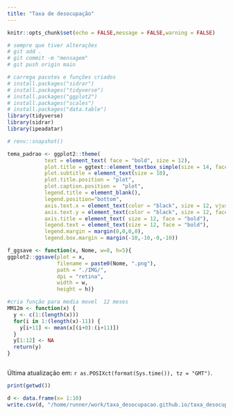 ```yaml
---
title: "Taxa de desocupação"
---
```





```r
knitr::opts_chunk$set(echo = FALSE,message = FALSE,warning = FALSE)

# sempre que tiver alterações
# git add .
# git commit -m "mensagem"
# git push origin main

# carrega pacotes e funções criados
# install.packages("sidrar")
# install.packages("tidyverse")
# install.packages("ggplot2")
# install.packages("scales")
# install.packages("data.table")
library(tidyverse)
library(sidrar)
library(ipeadatar)

# renv::snapshot()

tema_padrao <- ggplot2::theme(
            text = element_text( face = "bold", size = 12),
            plot.title = ggtext::element_textbox_simple(size = 14, face = "bold", margin = margin(0,0,10,0)),
            plot.subtitle = element_text(size = 10),
            plot.title.position = "plot",
            plot.caption.position =  "plot",
            legend.title = element_blank(),
            legend.position="bottom",
            axis.text.x = element_text(color = "black", size = 12, vjust = 0.5),
            axis.text.y = element_text(color = "black", size = 12, face="bold"),
            axis.title = element_text( size = 12, face = "bold"),
            legend.text = element_text(size = 12, face = "bold"),
            legend.margin = margin(0,0,0,0),
            legend.box.margin = margin(-10,-10,-0,-10))

f_ggsave <- function(x, Nome, w=8, h=5){
ggplot2::ggsave(plot = x,
                filename = paste0(Nome, ".png"), 
                path = "./IMG/", 
                dpi = "retina", 
                width = w, 
                height = h)}

#cria função para media movel  12 meses 
MM12m <- function(x) {
  y <- c(1:(length(x)))                         
  for(i in 1:(length(x)-11)) {          
    y[i+11] <- mean(x[(i+0):(i+11)])  
  }
  y[1:12] <- NA 
  return(y) 
}



```

Última atualização em: `r as.POSIXct(format(Sys.time()), tz = "GMT")`.


```r
print(getwd())
```


```r
d <- data.frame(x= 1:10)
write.csv(d, "/home/runner/work/taxa_desocupacao.github.io/taxa_desocupacao.github.io/IMG/TESTE_SAVE_DATA.csv")
```

<!-- # 1) Taxa de desocupação. -->

<!-- ```{r sidrar, message=FALSE, warning=FALSE} -->
<!-- #d1: Taxa de Desocupação                      SIDRA  6381 -->

<!-- #chama as séries no sidra -->
<!-- d <- sidrar::get_sidra(api = "/t/6381/n1/all/v/4099/p/all/d/v4099%201") #Taxa de Desocupação PNADCM -->

<!-- #selecionando dados e dando novos nomes as colunas -->
<!-- d <- d |> mutate(date = lubridate::ymd(paste0(`Trimestre Móvel (Código)`, "01"))) %>% -->
<!--           select(date, Valor) -->
<!-- ``` -->


<!-- ```{r grafico, message=FALSE, warning=FALSE, fig.height = 5, fig.width = 8, eval=TRUE, echo=FALSE} -->
<!-- # gráfico -->
<!-- g <- ggplot2::ggplot() + -->
<!--         geom_line (data = d, -->
<!--                    aes(x = date, -->
<!--                        y = Valor/100, -->
<!--                        color = "serie"), -->
<!--                    linewidth = 1.5) + -->
<!--         scale_y_continuous(limits = \(y){c(0, max(y) * 1.1)}, -->
<!--                            labels = scales::percent_format(accuracy = 1)) + -->
<!--         scale_x_date(date_breaks = "1 year", labels = scales::date_format("%Y")) + -->
<!--         scale_color_brewer(palette = "Set1") + -->
<!--         labs(x = element_blank(), -->
<!--              y = element_blank(), -->
<!--              caption = "Fonte: IBGE - PNAD Contínua Mensal", -->
<!--              ) + -->
<!--         theme_bw() + -->
<!--         theme( -->
<!--             text = element_text( face = "bold", size = 13), -->
<!--             plot.title = element_text(size = 13, face = "bold"), -->
<!--             plot.subtitle = element_text(size = 13 - 1), -->
<!--             plot.title.position = "plot", -->
<!--             plot.caption.position =  "plot", -->
<!--             legend.title = element_blank(), -->
<!--             axis.text.x = element_text(color = "black", size = 13 - 1, angle = 90, vjust = 0.5), -->
<!--             axis.text.y = element_text(color = "black", size = 13 - 1, face="bold"), -->
<!--             axis.title = element_text( size = 13 - 1, face = "bold"), -->
<!--             legend.text = element_text(size = 13 - 1, face = "bold"), -->
<!--             legend.position = "none") -->

<!-- g -->


<!-- ``` -->








<!-- # 2) Taxa de desocupação por sexo (PNADC-T) -->

<!-- ```{r, s1} -->
<!-- #chama a série no sidra -->
<!-- d <- sidrar::get_sidra(api = "/t/4093/n1/all/v/4099/p/all/c2/allxt/d/v4099%201") -->

<!-- #selecionando dados e dando novos nomes as colunas -->
<!-- d1 <- d %>%  mutate(date = `Trimestre (Código)`, -->
<!--                            date = lubridate::yq(paste0(date)), -->
<!--                            Valor = Valor / 100) %>%  -->
<!--             select(date, Valor, Sexo) -->

<!-- ``` -->

<!-- ```{r} -->
<!-- g <- ggplot()  + -->
<!--   geom_line(data = d1, -->
<!--             aes(x = date,  -->
<!--                 y = Valor,  -->
<!--                 color = Sexo), -->
<!--             linewidth = 1.5) + -->
<!--   scale_x_date(date_breaks = "1 year",  -->
<!--                labels = scales::date_format("%Y")) + -->
<!--   scale_y_continuous(labels = scales::percent_format(accuracy = 1), -->
<!--                      limits = \(y){c(0, max(y) * 1.1)}) + -->
<!--   scale_color_brewer(palette = "Set1") + -->
<!--   labs(x = element_blank(), -->
<!--        y = element_blank(), -->
<!--        title = "Taxa de desocupação por sexo - Brasil", -->
<!--        subtitle = "Pessoas desocupadas sobre total de pessoas na força de trabalho", -->
<!--        caption = "Fonte: PNADC-Trimestral") +  -->
<!--   theme_bw() + -->
<!--   tema_padrao  -->

<!-- f_ggsave(g, "PNADCM_Taxa_Desocupacao_Sexo") -->
<!-- g -->
<!-- ``` -->


<!-- # 3) Nível de desocupação (PNADC-T) -->

<!-- ```{r, s2} -->
<!-- #chama a série no sidra -->
<!-- d <- sidrar::get_sidra(api = "/t/4093/n1/all/v/4098/p/all/c2/6794/d/v4098%201") -->

<!-- #selecionando dados e dando novos nomes as colunas -->
<!-- d1 <- d %>%  mutate(date = `Trimestre (Código)`, -->
<!--                            date = lubridate::yq(paste0(date)), -->
<!--                            Valor = Valor / 100) %>%  -->
<!--             select(date, Valor, Sexo) -->

<!-- ``` -->

<!-- ```{r} -->
<!-- g <- ggplot()  + -->
<!--   geom_line(data = d1, -->
<!--             aes(x = date,  -->
<!--                 y = Valor), -->
<!--             linewidth = 1.5) + -->
<!--   scale_x_date(date_breaks = "1 year",  -->
<!--                labels = scales::date_format("%Y")) + -->
<!--   scale_y_continuous(labels = scales::percent_format(accuracy = 1), -->
<!--                      limits = \(y){c(0, max(y) * 1.1)}) + -->
<!--   labs(x = element_blank(), -->
<!--        y = element_blank(), -->
<!--        title = "Nível de desocupação - Brasil", -->
<!--        subtitle = "Pessoas desocupadas sobre total de pessoas em idade para trabalhar", -->
<!--        caption = "Fonte: PNADC-Trimestral") +  -->
<!--   theme_bw() + -->
<!--   tema_padrao  -->

<!-- f_ggsave(g, "PNADCM_Nivel_Desocupacao_Sexo") -->
<!-- g -->
<!-- ``` -->



<!-- # 4) Quantidade de pessoas na força de trabalho -->

<!-- ```{r, s3} -->
<!-- #chama a série no sidra -->
<!-- d <-sidrar::get_sidra(api = "/t/6318/n1/all/v/1641/p/all/c629/32386") #FT -->

<!-- #selecionando dados e dando novos nomes as colunas -->
<!-- d <- d %>% mutate(FT = Valor, date = `Trimestre Móvel (Código)`) %>%  -->
<!--            select(date, FT) %>%  -->
<!--            mutate(date = lubridate::ymd(paste0(date, "01"))) -->

<!-- #cria gráfico ::ggplot -->
<!-- g <- ggplot(d)  + -->
<!--           geom_line(aes(x = date,  -->
<!--                         y = FT), -->
<!--                     linewidth = 1.5) + -->
<!--           scale_x_date(date_breaks = "1 year",  -->
<!--                        labels = scales::date_format("%Y")) + -->
<!--           scale_y_continuous(labels = scales::number_format(scale = 1/1e3, -->
<!--                                                             accuracy = 0.1), -->
<!--                              limits = \(y){c(80e3, max(y) * 1.1)}) +   -->
<!--           labs(x = element_blank(),  -->
<!--                y = "Milhões de pessoas", -->
<!--                title = "Quantidade de pessoas na força de trabalho", -->
<!--                caption = "Fonte: PNADC-Mensal" ) +   -->
<!--           theme_bw() + -->
<!--           tema_padrao -->

<!-- f_ggsave(g, "Forca_Trabalho", h = 5) -->
<!-- g -->
<!-- ``` -->


<!-- # 5) Taxa de desocupação por faixa etária (PNADC-T) -->

<!-- ```{r, s4} -->
<!-- #chama a série no sidra -->
<!-- d <-sidrar::get_sidra(api = "/t/4094/n1/all/v/4099/p/all/c58/allxt/d/v4099%201") -->

<!-- #selecionando dados e dando novos nomes as colunas -->
<!-- d1 <- d %>%  mutate(date = `Trimestre (Código)`, -->
<!--                            date = lubridate::yq(paste0(date)), -->
<!--                            Valor = Valor / 100, -->
<!--                            FaixaEtaria = `Grupo de idade`) %>%  -->
<!--             select(date, Valor, FaixaEtaria) -->

<!-- ``` -->

<!-- ```{r} -->
<!-- g <- ggplot()  + -->
<!--   geom_line(data = d1, -->
<!--             aes(x = date,  -->
<!--                 y = Valor,  -->
<!--                 color = FaixaEtaria), -->
<!--             linewidth = 1.5) + -->
<!--   scale_x_date(date_breaks = "1 year",  -->
<!--                labels = scales::date_format("%Y")) + -->
<!--   scale_y_continuous(labels = scales::percent_format(accuracy = 1), -->
<!--                      limits = \(y){c(0, max(y) * 1.1)}) + -->
<!--   scale_color_brewer(palette = "Set1") + -->
<!--   labs(x = element_blank(), -->
<!--        y = element_blank(), -->
<!--        title = "Taxa de desocupação por faixa etária - Brasil", -->
<!--        subtitle = "Pessoas desocupadas sobre total de pessoas na força de trabalho por faixa etária", -->
<!--        caption = "Fonte: PNADC-Trimestral") +  -->
<!--   theme_bw() + -->
<!--   tema_padrao + -->
<!--   guides(color = guide_legend(nrow = 2)) -->

<!-- f_ggsave(g, "PNADCM_Taxa_Desocupacao_FaixaEtaria") -->
<!-- g -->
<!-- ``` -->


<!-- # 6) Quantidade de ocupados -->

<!-- ```{r, s5} -->
<!-- #chama a série no sidra -->
<!-- d <-sidrar::get_sidra(api = "/t/6318/n1/all/v/1641/p/all/c629/32387")  -->

<!-- #selecionando dados e dando novos nomes as colunas -->
<!-- d <- d %>% mutate(FT = Valor, date = `Trimestre Móvel (Código)`) %>%  -->
<!--            select(date, FT) %>%  -->
<!--            mutate(date = lubridate::ymd(paste0(date, "01"))) -->

<!-- #cria gráfico ::ggplot -->
<!-- g <- ggplot(d)  + -->
<!--           geom_line(aes(x = date,  -->
<!--                         y = FT), -->
<!--                     linewidth = 1.5) + -->
<!--           scale_x_date(date_breaks = "1 year",  -->
<!--                        labels = scales::date_format("%Y")) + -->
<!--           scale_y_continuous(labels = scales::number_format(scale = 1/1e3, -->
<!--                                                             accuracy = 0.1), -->
<!--                              limits = \(y){c(75e3, max(y) * 1.1)} ) +   -->
<!--           labs(x = element_blank(),  -->
<!--                y = "Milhões de pessoas", -->
<!--                title = "Quantidade de pessoas ocupadas", -->
<!--                caption = "Fonte: PNADC-Mensal" ) +   -->
<!--           theme_bw() + -->
<!--           tema_padrao -->

<!-- f_ggsave(g, "PNADCM_Qtd_Ocupados", h = 5) -->
<!-- g -->
<!-- ``` -->


<!-- # 7) Contribuição para a variação dos ocupados (média móvel 12 meses) -->

<!-- ```{r} -->
<!-- paleta_9cores <- c( -->
<!-- "#ffb703", # "Conta própria com CNPJ" -->
<!-- "#fcbbbb", # "Conta própria sem CNPJ"         -->
<!-- "#56e3da", # "Doméstico" -->
<!-- "#7eafde", # "Empregado privado com carteira" -->
<!-- "#ff2e2e", # "Empregado privado sem carteira" -->
<!-- "#ff7e2e", # "Empregado público" -->
<!-- "#2645e0", # "Empregador com CNPJ" -->
<!-- "#a60000", # "Empregador sem CNPJ"            -->
<!-- "#5eff8f" # "Trabalhador familiar auxiliar"  -->
<!-- ) -->
<!-- ``` -->


<!-- ```{r, s6, fig.height=8, fig.width=8} -->
<!-- d <- sidrar::get_sidra(api = "/t/6320/n1/all/v/4090/p/all/c11913/all") -->

<!-- d1 <- d %>%  -->
<!--             mutate(date = `Trimestre Móvel (Código)`, -->
<!--                           Grupo = `Posição na ocupação e categoria do emprego no trabalho principal`, -->
<!--                           CodGrupo = `Posição na ocupação e categoria do emprego no trabalho principal (Código)`) %>%  -->
<!--             select(date, Grupo, Valor, CodGrupo ) %>% -->
<!--             mutate(date = lubridate::ymd(paste0(date, "01"))) %>%  -->
<!--             arrange(CodGrupo,date) %>% -->
<!--             group_by(CodGrupo) %>% -->
<!--             mutate(MM12m = MM12m(Valor)) %>%  -->
<!--             group_by(date) %>% -->
<!--             mutate(STotal = sum(MM12m[which(Grupo == "Total")])) %>% -->
<!--             group_by(CodGrupo) %>% -->
<!--             mutate(diff = ((MM12m - lag(MM12m, n = 1L))/lag(STotal, n = 1L)) , -->
<!--                           diff_anual = ((Valor - lag(Valor, n = 12L))/lag(STotal, n = 1L)) ) %>%  -->
<!--             mutate(Grupo = recode(Grupo, -->
<!-- "Empregado no setor privado, exclusive trabalhador doméstico - com carteira de trabalho assinada"  = "Empregado privado com carteira",  -->
<!-- "Empregado no setor privado, exclusive trabalhador doméstico - sem carteira de trabalho assinada" = "Empregado privado sem carteira", -->
<!-- "Empregado no setor público, exclusive militar e funcionário público estatutário - com carteira de trabalho assinada" = "Empregado público com carteira", -->
<!-- "Empregado no setor público, exclusive militar e funcionário público estatutário - sem carteira de trabalho assinada" = "Empregado público sem carteira", -->
<!-- "Trabalhador doméstico - com carteira de trabalho assinada"  = "Doméstico(a) com carteira",                 -->
<!-- "Trabalhador doméstico - sem carteira de trabalho assinada"  = "Doméstico(a) sem carteira" )) -->

<!-- # seleciona casos -->
<!-- d2 <- d1 %>%  filter(CodGrupo==31722 | # empregodo privado com carteira -->
<!--                             CodGrupo==31723 | # empregodo privado sem carteira -->
<!--                             CodGrupo==31724 | # domestico total -->
<!--                             CodGrupo==31727 | # empregdo setor publico total -->
<!--                             CodGrupo==45934 | # Empregador com CNPJ -->
<!--                             CodGrupo==45935 | # Empregador sem CNPJ   -->
<!--                             CodGrupo==45936 | # conta propria com CNPJ -->
<!--                             CodGrupo==45937 | # conta propria sem CNPJ                                 -->
<!--                             CodGrupo==31731   # trabalhador familiar -->
<!--                               ) -->

<!-- d4 <- d2 %>%  -->
<!--   filter( date >= "2016-12-01") %>%  -->
<!--   mutate(Grupo = case_when( -->
<!--               Grupo == "Doméstico(a) com carteira" ~ "Doméstico", -->
<!--               Grupo == "Doméstico(a) sem carteira" ~ "Doméstico", -->
<!--               Grupo == "Empregado público com carteira" ~ "Empregado público", -->
<!--               Grupo == "Empregado público sem carteira" ~ "Empregado público", -->
<!--               TRUE ~ Grupo)) %>%  -->
<!--   group_by(date, Grupo) %>%  -->
<!--   summarise(diff_anual = sum(diff_anual))    -->

<!-- d5 <- d4 %>%   -->
<!--   group_by(date) %>%  -->
<!--   summarise(diff_anual_total = sum(diff_anual))  -->

<!-- #cria gráfico ::ggplot -->
<!-- g <- ggplot2::ggplot()  + -->
<!--           geom_col(data = d4,  -->
<!--                    aes(x = date,  -->
<!--                        y = diff_anual,  -->
<!--                        fill = Grupo), -->
<!--                    stats = "identity") + -->
<!--           geom_line(data = d5,  -->
<!--                     aes(x = date,  -->
<!--                         y = diff_anual_total,  -->
<!--                         color = "Variação Total"),  -->
<!--                     size = 1) + -->
<!--           geom_hline(yintercept = 0,  -->
<!--                      color = "black", -->
<!--                      size = 1) + -->
<!--           scale_fill_manual(values = paleta_9cores) +  -->
<!--           scale_color_manual(name = "",   -->
<!--                              values = "black") + -->
<!--           scale_x_date(expand = c(0, 0),  -->
<!--                        date_breaks = "1 years",  -->
<!--                        date_labels = "%Y") + -->
<!--           scale_y_continuous(labels = scales::percent_format(accuracy = 1)) + -->
<!--           labs(title = "Contribuição para a variação da média móvel 12 meses do total de ocupados por posição na ocupação e formalização (2017-2023)", -->
<!--                x = element_blank(),  -->
<!--                y = "Contribuição para a variação anual", -->
<!--                caption = "Fonte: PNADC Mensal") + -->
<!--           theme_bw() + -->
<!--           tema_padrao + -->
<!--           theme(legend.position = "bottom", -->
<!--                 legend.box.margin = margin(1,1,1,1)) + -->
<!--           guides(fill = guide_legend(ncol = 1), -->
<!--                  color = guide_legend(ncol = 1)) -->

<!-- f_ggsave(g, "PNADCM_Contribuicao_Variacao", h = 6, w = 11) -->
<!-- g -->
<!-- ``` -->



<!-- ```{r, fig.height=8, fig.width=8} -->
<!-- d1 <- d %>%  -->
<!--             mutate(date = `Trimestre Móvel (Código)`, -->
<!--                           Grupo = `Posição na ocupação e categoria do emprego no trabalho principal`, -->
<!--                           CodGrupo = `Posição na ocupação e categoria do emprego no trabalho principal (Código)`) %>%  -->
<!--             select(date, Grupo, Valor, CodGrupo ) %>% -->
<!--             mutate(date = lubridate::ymd(paste0(date, "01"))) %>%  -->
<!--             arrange(CodGrupo,date) %>% -->
<!--             group_by(date) %>% -->
<!--             mutate(STotal = sum(Valor[which(Grupo == "Total")])) %>% -->
<!--             group_by(CodGrupo) %>% -->
<!--             mutate(diff = ((Valor - lag(Valor, n = 1L))/lag(STotal, n = 1L)) , -->
<!--                           diff_anual = ((Valor - lag(Valor, n = 1L))/lag(STotal, n = 1L)) ) %>%  -->
<!--             mutate(Grupo = recode(Grupo, -->
<!-- "Empregado no setor privado, exclusive trabalhador doméstico - com carteira de trabalho assinada"  = "Empregado privado com carteira",  -->
<!-- "Empregado no setor privado, exclusive trabalhador doméstico - sem carteira de trabalho assinada" = "Empregado privado sem carteira", -->
<!-- "Empregado no setor público, exclusive militar e funcionário público estatutário - com carteira de trabalho assinada" = "Empregado público com carteira", -->
<!-- "Empregado no setor público, exclusive militar e funcionário público estatutário - sem carteira de trabalho assinada" = "Empregado público sem carteira", -->
<!-- "Trabalhador doméstico - com carteira de trabalho assinada"  = "Doméstico(a) com carteira",                 -->
<!-- "Trabalhador doméstico - sem carteira de trabalho assinada"  = "Doméstico(a) sem carteira" )) -->

<!-- d1 <- d1 |> filter(date >= as.Date("2022-01-01")) -->

<!-- # seleciona casos -->
<!-- d2 <- d1 %>%  filter(CodGrupo == 31722 | # empregodo privado com carteira -->
<!--                      CodGrupo == 31723 | # empregodo privado sem carteira -->
<!--                      CodGrupo == 31724 | # domestico total -->
<!--                      CodGrupo == 31727 | # empregdo setor publico total -->
<!--                      CodGrupo == 45934 | # Empregador com CNPJ -->
<!--                      CodGrupo == 45935 | # Empregador sem CNPJ   -->
<!--                      CodGrupo == 45936 | # conta propria com CNPJ -->
<!--                      CodGrupo == 45937 | # conta propria sem CNPJ                                 -->
<!--                      CodGrupo == 31731   # trabalhador familiar -->
<!--                     ) -->

<!-- d4 <- d2 %>%  -->
<!--   filter( date >= "2016-12-01") %>%  -->
<!--   mutate(Grupo = case_when( -->
<!--          Grupo == "Doméstico(a) com carteira" ~ "Doméstico", -->
<!--          Grupo == "Doméstico(a) sem carteira" ~ "Doméstico", -->
<!--          Grupo == "Empregado público com carteira" ~ "Empregado público", -->
<!--          Grupo == "Empregado público sem carteira" ~ "Empregado público", -->
<!--          TRUE ~ Grupo)) %>%  -->
<!--   group_by(date, Grupo) %>%  -->
<!--   summarise(diff_anual = sum(diff_anual))    -->

<!-- d5 <- d4 %>%   -->
<!--   group_by(date) %>%  -->
<!--   summarise(diff_anual_total = sum(diff_anual))  -->

<!-- #cria gráfico ::ggplot -->
<!-- g <- ggplot2::ggplot()  + -->
<!--           geom_col(data = d4,  -->
<!--                    aes(x = date,  -->
<!--                        y = diff_anual,  -->
<!--                        fill = Grupo), -->
<!--                    stats = "identity") + -->
<!--           geom_line(data = d5,  -->
<!--                     aes(x = date,  -->
<!--                         y = diff_anual_total,  -->
<!--                         color = "Variação Total"),  -->
<!--                     size = 1) + -->
<!--           geom_hline(yintercept = 0,  -->
<!--                      color = "black", -->
<!--                      size = 1) + -->
<!--           scale_fill_manual(values = paleta_9cores) +  -->
<!--           scale_color_manual(name = "",   -->
<!--                              values = "black") + -->
<!--           scale_x_date(expand = c(0, 0),  -->
<!--                        date_breaks = "1 years",  -->
<!--                        date_labels = "%Y") + -->
<!--           scale_y_continuous(labels = scales::percent_format(accuracy = 1)) + -->
<!--           labs(title = "Contribuição para a variação do total de ocupados por posição na ocupação e formalização (2017-2023)", -->
<!--                x = element_blank(),  -->
<!--                y = "Contribuição para a variação", -->
<!--                caption = "Fonte: PNADC Mensal") + -->
<!--           theme_bw() + -->
<!--           tema_padrao + -->
<!--           theme(legend.position = "bottom", -->
<!--                 legend.box.margin = margin(1,1,1,1)) + -->
<!--           guides(fill = guide_legend(ncol = 1), -->
<!--                  color = guide_legend(ncol = 1)) -->

<!-- f_ggsave(g, "PNADCM_Contribuicao_Variacao_Mensal", h = 6, w=11) -->
<!-- g -->
<!-- ``` -->

<!-- # 8) Quantidade de desocupados -->

<!-- ```{r, s7} -->
<!-- #chama a série no sidra -->
<!-- d <-sidrar::get_sidra(api = "/t/6318/n1/all/v/1641/p/all/c629/32446")  -->

<!-- #selecionando dados e dando novos nomes as colunas -->
<!-- d <- d %>% mutate(FT = Valor, date = `Trimestre Móvel (Código)`) %>%  -->
<!--            select(date, FT) %>%  -->
<!--            mutate(date = lubridate::ymd(paste0(date, "01"))) -->

<!-- #cria gráfico ::ggplot -->
<!-- g <- ggplot(d)  + -->
<!--           geom_line(aes(x = date,  -->
<!--                         y = FT), -->
<!--                     linewidth = 1.5) + -->
<!--           scale_x_date(date_breaks = "1 year",  -->
<!--                        labels = scales::date_format("%Y")) + -->
<!--           scale_y_continuous(labels = scales::number_format(scale = 1/1e3, -->
<!--                                                             accuracy = 0.1), -->
<!--                              limits = \(y){c(0, max(y) * 1.1)}) +   -->
<!--           labs(x = element_blank(),  -->
<!--                y = "Milhões de pessoas", -->
<!--                title = "Quantidade de pessoas desocupadas", -->
<!--                caption = "Fonte: PNADC-Mensal" ) +   -->
<!--           theme_bw() + -->
<!--           tema_padrao -->

<!-- f_ggsave(g, "PNADCM_Qtd_Desocupados", h = 5) -->
<!-- g -->
<!-- ``` -->


<!-- # 9) Quantidade de subocupados -->

<!-- ```{r, s8} -->
<!-- #chama a série no sidra -->
<!-- #d <- sidrar::get_sidra(api = "/t/4100/n1/all/v/1641/p/all/c604/31751") # trimestral -->
<!-- d <- sidrar::get_sidra(api = "/t/6438/n1/all/v/1641/p/all/c604/31751") #subocupado -->
<!-- #selecionando dados e dando novos nomes as colunas -->
<!-- d2 <- d %>%  mutate(date = `Trimestre Móvel (Código)`, -->
<!--                            date = lubridate::yq(paste0(date)), -->
<!--                            Valor = Valor) %>%  -->
<!--             select(date, Valor) -->

<!-- # corrigindo o subocupado que em 3T2015 mudou de habitual para efetivo (ou o contrário). -->
<!-- # preencher o buraco -->
<!-- d2$Valor[44:45] <- d2$Valor[46] -->
<!-- d2$Valor[] <- as.numeric(d2$Valor[]) -->

<!-- # e modificar os anteriores para ficar no mesmo patamar -->
<!-- d2$Valor[1:43] <- (d2$Valor[1:43] / d2$Valor[43])*d2$Valor[46] -->

<!-- ``` -->

<!-- ```{r} -->
<!-- g <- ggplot()  + -->
<!--   geom_line(data = d2, -->
<!--             aes(x = date,  -->
<!--                 y = Valor), -->
<!--             linewidth = 1.5) + -->
<!--   scale_x_date(date_breaks = "1 year",  -->
<!--                labels = scales::date_format("%Y")) + -->
<!--   scale_y_continuous(labels = scales::number_format(accuracy = 1, -->
<!--                                                     scale = 1/1e3), -->
<!--                      limits = \(y){c(0, max(y) * 1.1)}) + -->
<!--   labs(x = element_blank(), -->
<!--        y = "Milhões de pessoas", -->
<!--        title = "Quantidade de pessoas subocupadas - Brasil", -->
<!--        subtitle = "Pessoas subocupadas por insuficiência de horas trabalhadas", -->
<!--        caption = "Fonte: PNADC-Mensal") +  -->
<!--   theme_bw() + -->
<!--   tema_padrao  -->

<!-- f_ggsave(g, "PNADCT_Qtd_Subocupadas") -->
<!-- g -->
<!-- ``` -->


<!-- # 10) Quantidade de desalentados -->

<!-- ```{r, s9} -->
<!-- #chama a série no sidra -->
<!-- d <- sidrar::get_sidra(api = "/t/6438/n1/all/v/1641/p/all/c604/46254") #Desalentados -->

<!-- #selecionando dados e dando novos nomes as colunas -->
<!-- d2 <- d %>% mutate(date = `Trimestre Móvel (Código)`, -->
<!--                            date = lubridate::ym(paste0(date)), -->
<!--                            Valor = Valor) %>%  -->
<!--             select(date, Valor) -->

<!-- ``` -->

<!-- ```{r} -->
<!-- g <- ggplot()  + -->
<!--   geom_line(data = d2, -->
<!--             aes(x = date,  -->
<!--                 y = Valor), -->
<!--             linewidth = 1.5) + -->
<!--   scale_x_date(date_breaks = "1 year",  -->
<!--                labels = scales::date_format("%Y")) + -->
<!--   scale_y_continuous(labels = scales::number_format(accuracy = 1, -->
<!--                                                     scale = 1/1e3), -->
<!--                      limits = \(y){c(0, max(y) * 1.1)}) + -->
<!--   labs(x = element_blank(), -->
<!--        y = "Milhões de pessoas", -->
<!--        title = "Quantidade de pessoas desalentadas - Brasil", -->
<!--        subtitle = "Pessoas desalentadas", -->
<!--        caption = "Fonte: PNADC-Mensal") +  -->
<!--   theme_bw() + -->
<!--   tema_padrao  -->

<!-- f_ggsave(g, "PNADCT_Qtd_Desalentadas") -->
<!-- g -->
<!-- ``` -->


<!-- # 11) Força de trabalho potencial -->

<!-- ```{r, s10} -->
<!-- #chama a série no sidra -->
<!-- d <- sidrar::get_sidra(api = "/t/6438/n1/all/v/1641/p/all/c604/31752") #FT potencial -->

<!-- #selecionando dados e dando novos nomes as colunas -->
<!-- d2 <- d %>% mutate(date = `Trimestre Móvel (Código)`, -->
<!--                            date = lubridate::ym(date), -->
<!--                            Valor = Valor) %>%  -->
<!--             select(date, Valor) -->

<!-- ``` -->

<!-- ```{r} -->
<!-- g <- ggplot()  + -->
<!--   geom_line(data = d2, -->
<!--             aes(x = date,  -->
<!--                 y = Valor), -->
<!--             linewidth = 1.5) + -->
<!--   scale_x_date(date_breaks = "1 year",  -->
<!--                labels = scales::date_format("%Y")) + -->
<!--   scale_y_continuous(labels = scales::number_format(accuracy = 1, -->
<!--                                                     scale = 1/1e3), -->
<!--                      limits = \(y){c(0, max(y) * 1.1)}) + -->
<!--   labs(x = element_blank(), -->
<!--        y = "Milhões de pessoas", -->
<!--        title = "Quantidade de pessoas na força de trabalho potencial - Brasil", -->
<!--        subtitle = "Pessoas que apesar de não ocupadas nem desocupadas poderiam assumir um emprego", -->
<!--        caption = "Fonte: PNADC-Mensal") +  -->
<!--   theme_bw() + -->
<!--   tema_padrao  -->

<!-- f_ggsave(g, "PNADCT_Qtd_FTPotencial") -->
<!-- g -->
<!-- ``` -->


<!-- # 12) Quantidade de pessoas subutilizadas -->

<!-- ```{r, s11} -->
<!-- #chama a série no sidra -->
<!-- d <- sidrar::get_sidra(api = "/t/6438/n1/all/v/1641/p/all/c604/40286") #FT -->

<!-- #selecionando dados e dando novos nomes as colunas -->
<!-- d <- d %>% mutate(FT = Valor, date = `Trimestre Móvel (Código)`) %>%  -->
<!--            select(date, FT) %>%  -->
<!--            mutate(date = lubridate::ym(date)) -->

<!-- #cria gráfico ::ggplot -->
<!-- g <- ggplot(d)  + -->
<!--           geom_line(aes(x = date,  -->
<!--                         y = FT), -->
<!--                     linewidth = 1.5) + -->
<!--           scale_x_date(date_breaks = "1 year",  -->
<!--                        labels = scales::date_format("%Y")) + -->
<!--           scale_y_continuous(labels = scales::number_format(scale = 1/1e3, -->
<!--                                                             accuracy = 0.1), -->
<!--                              limits = \(y){c(0, max(y) * 1.1)}) +   -->
<!--           labs(x = element_blank(),  -->
<!--                y = "Milhões de pessoas", -->
<!--                title = "Quantidade de pessoas subutilizadas", -->
<!--                subtitle = "Desocupados + Força de Trabalho potencial + subocupados", -->
<!--                caption = "Fonte: PNADC-Mensal" ) +   -->
<!--           theme_bw() + -->
<!--           tema_padrao -->

<!-- f_ggsave(g, "QtdSubutilizacao", h = 5) -->
<!-- g -->
<!-- ``` -->

<!-- Nota: A partir do 4º trimestre de 2015 houve mudança de conceito na subutilização da força de trabalho por insuficiência de horas trabalhadas (subocupação). Anteriormente, considerava-se no cálculo do indicador as horas efetivamente trabalhadas e, a partir do referido trimestre, as habitualmente trabalhadas. Houve ainda mudança na forma de captação do quesito de horas trabalhadas. <a href="https://ftp.ibge.gov.br/Trabalho_e_Rendimento/Pesquisa_Nacional_por_Amostra_de_Domicilios_continua/Nota_Tecnica/Nota_Tecnica_022016.pdf">Mais informações aqui.</a> -->


<!-- # 13) Composição da subutilização da força de trabalho no Brasil -->

<!-- ```{r, s12} -->
<!-- #d1: Desocupados:                               SIDRA 1641 31750 -->
<!-- #d2: Subocupados por insuficiencia de horas:    SIDRA 1641 31751 -->
<!-- #d3: desalentados                               SIDRA 1641 46254 -->
<!-- #d4: força de trabalho potencial                SIDRA 1641 31752 -->

<!-- # chama a série no sidra -->
<!-- d1 <- sidrar::get_sidra(api = "/t/6438/n1/all/v/1641/p/all/c604/31750") #desocupado -->
<!-- d2 <- sidrar::get_sidra(api = "/t/6438/n1/all/v/1641/p/all/c604/31751") #subocupado -->
<!-- d3 <- sidrar::get_sidra(api = "/t/6438/n1/all/v/1641/p/all/c604/46254") #Desalentados -->
<!-- d4 <- sidrar::get_sidra(api = "/t/6438/n1/all/v/1641/p/all/c604/31752") #FTPotencial -->

<!-- # selecionando dados e dando novos nomes as colunas -->
<!-- d1 <- d1 %>%  mutate(Desocupados = Valor/1000, date = `Trimestre Móvel (Código)`) %>% -->
<!--               select(date, Desocupados) -->
<!-- d2 <- d2 %>%  mutate(Subocupados = Valor/1000, date = `Trimestre Móvel (Código)`) %>% -->
<!--               select(date, Subocupados) -->
<!-- d3 <- d3 %>%  mutate(Desalentados = Valor/1000, date = `Trimestre Móvel (Código)`) %>% -->
<!--               select(date, Desalentados) -->
<!-- d4 <- d4 %>%  mutate(FTPotencial = Valor/1000, date = `Trimestre Móvel (Código)`) %>% -->
<!--               select(date, FTPotencial) -->

<!-- # corrigindo o subocupado que em 3T2015 mudou de habitual para efetivo (ou o contrário). -->
<!-- # preencher o buraco -->
<!-- d2$Subocupados[44:45] <- d2$Subocupados[46] -->
<!-- d2$Subocupados[] <- as.numeric(d2$Subocupados[]) -->

<!-- # e modificar os anteriores para ficar no mesmo patamar -->
<!-- d2$Subocupados[1:43] <- (d2$Subocupados[1:43] / d2$Subocupados[43])*d2$Subocupados[46] -->

<!-- # juntando -->
<!-- d <- left_join(d1, d2, by ="date") -->
<!-- d <- left_join(d, d3, by ="date") -->
<!-- d <- left_join(d, d4, by ="date") -->

<!-- # convertendo data de um dos dataframes para inserir no texto abaixo do gráfico -->
<!-- d$date <- lubridate::ymd(paste0(d$date, "01")) -->

<!-- # criando pessoas que procuraram emprego mas não poderiam assumir (FTpotencial - Desalento) -->
<!-- d$ProcurouNaoAssumiria <- d$FTPotencial - d$Desalentados -->

<!-- # total (para variação) -->
<!-- d$total <- d$Desocupados + d$Subocupados + d$Desalentados + d$ProcurouNaoAssumiria -->

<!-- # arredonda todas as colunas exceto a primeira -->
<!-- d <- data.frame(d[1:1], round(d[2:7], digits = 2)) -->

<!-- # cria gráfico ::ggplot -->
<!-- g <- ggplot2::ggplot(d)  + -->
<!--           geom_line(aes(x =date, y = Desocupados, color = "Desocupados"), linewidth = 1.5) + -->
<!--           geom_line(aes(x =date, y = Subocupados, color = "Subocupados"), linewidth = 1.5) + -->
<!--           geom_line(aes(x =date, y = Desalentados, color = "Desalentados"), linewidth = 1.5) + -->
<!--           geom_line(aes(x =date, y = ProcurouNaoAssumiria, color = "Força de Trabalho potencial (exceto desalento)"), linewidth = 1.5) + -->
<!--           labs(x = element_blank(),  -->
<!--                y = "Milhões de pessoas", -->
<!--                title = "Composição da Taxa composta da Subutilização da força de trabalho", -->
<!--                caption = "Fonte: PNADC-Mensal") + -->
<!--           scale_x_date(expand = c(0, 0),  -->
<!--                        date_breaks = "1 year",  -->
<!--                        labels = scales::date_format("%Y")) + -->
<!--           scale_color_brewer(palette = "Set1") + -->
<!--           theme_bw() + -->
<!--           tema_padrao + -->
<!--           guides(color = guide_legend(nrow = 2)) -->

<!-- f_ggsave(g, "Composicao_Subutilizacao", h = 5) -->
<!-- g -->

<!-- ``` -->

<!-- Nota: Houve mudança metodológica na subocupação por insuficiência de horas, apontada no item anterior. Por conta disto, neste caso, equalizamos o patamar da série até 2015 para manter a comparação com a série na metologia atual.  -->


<!-- # 14) Rendimento efetivo médio todos os trabalhos -->

<!-- Tabela 6387 - Rendimento médio, real e nominal, de todos os trabalhos, efetivamente recebido no mês de referência, pelas pessoas de 14 anos ou mais de idade, ocupadas na semana de referência, com rendimento de trabalho. -->

<!-- ```{r, s13} -->
<!-- #chama a série no sidra -->
<!-- d <- sidrar::get_sidra(api = "/t/6387/n1/all/v/5935/p/all")  -->

<!-- #selecionando dados e dando novos nomes as colunas -->
<!-- d2 <- d %>%  mutate(date = `Trimestre Móvel (Código)`, -->
<!--                     date = lubridate::ym(date), -->
<!--                     Valor = Valor) %>%  -->
<!--             select(date, Valor) -->

<!-- ``` -->

<!-- ```{r} -->
<!-- g <- ggplot()  + -->
<!--   geom_line(data = d2, -->
<!--             aes(x = date,  -->
<!--                 y = Valor), -->
<!--             linewidth = 1.5) + -->
<!--   scale_x_date(date_breaks = "1 year",  -->
<!--                labels = scales::date_format("%Y")) + -->
<!--   scale_y_continuous(labels = scales::dollar_format(accuracy = 1, -->
<!--                                                     prefix = "R$", -->
<!--                                                     big.mark = ".", -->
<!--                                                     decimal.mark = ","), -->
<!--                      limits = \(y){c(0, max(y) * 1.1)}) + -->
<!--   labs(x = element_blank(), -->
<!--        y = element_blank(), -->
<!--        title = "Rendimento médio efetivo de todos os trabalhos - Brasil", -->
<!--        subtitle = "Pessoas de 14 anos ou mais de idade, ocupadas na semana de referência, com rendimento de trabalho", -->
<!--        caption = "Fonte: PNADC-Mensal") +  -->
<!--   theme_bw() + -->
<!--   tema_padrao  -->

<!-- f_ggsave(g, "PNADCT_RendaMedEfeTodosTrab") -->
<!-- g -->
<!-- ``` -->


<!-- # 15) Rendimento efetivo médio trabalhos principal, por posição na ocupação -->

<!-- Tabela 6389 - Rendimento médio, real e nominal, trabalho principal, habitualmente recebido no mês de referência, pelas pessoas de 14 anos ou mais de idade, ocupadas na semana de referência, com rendimento de trabalho, por posição na ocupação -->

<!-- ```{r, s14} -->
<!-- #chama a série no sidra -->
<!-- d <- sidrar::get_sidra(api = "/t/6389/n1/all/v/5932/p/last%201/c11913/31722,31723,31725,31726,31727,45934,45935,45936,45937,96165") -->

<!-- #selecionando dados e dando novos nomes as colunas -->
<!-- d2 <- d %>%  mutate(date = `Trimestre Móvel (Código)`, -->
<!--                     date = lubridate::ym(date), -->
<!--                     Valor = Valor, -->
<!--                     variavel = `Posição na ocupação e categoria do emprego no trabalho principal`, -->
<!--                     cod = `Posição na ocupação e categoria do emprego no trabalho principal (Código)`, -->
<!--                     variavel = case_when(cod == 31722	~ "Empregado privado C/ Carteira", -->
<!--                                          cod == 31723	~ "Empregado privado S/ Carteira", -->
<!--                                          cod == 31725	~ "Trab. doméstico C/ Carteira", -->
<!--                                          cod == 31726	~ "Trab. doméstico S/ Carteira",  -->
<!--                                          TRUE ~ variavel)) %>%  -->
<!--             select(date, Valor, cod, variavel) -->
<!-- ``` -->

<!-- ```{r} -->
<!-- g <- ggplot()  + -->
<!--   geom_col(data = d2[d2$variavel != "Total",], -->
<!--             aes(x = reorder(variavel, Valor),  -->
<!--                 y = Valor,  -->
<!--                 fill = variavel), -->
<!--             size = 0.5, -->
<!--            color = "black") + -->
<!--   geom_hline(yintercept = d2[d2$variavel == "Total",]$Valor) + -->
<!--   scale_y_continuous(labels = scales::dollar_format(accuracy = 1, -->
<!--                                                     prefix = "R$", -->
<!--                                                     big.mark = ".", -->
<!--                                                     decimal.mark = ","), -->
<!--                      limits = \(y){c(0, max(y) * 1.1)}, -->
<!--                      expand = c(0,0)) + -->
<!--   scale_color_brewer(palette = "Set1") + -->
<!--   coord_flip() + -->
<!--   labs(x = element_blank(), -->
<!--        y = element_blank(), -->
<!--        title = "Rendimento médio trabalho principal, habitualmente recebido - Brasil (2023)", -->
<!--        subtitle = "Pessoas de 14 anos ou mais de idade, ocupadas na semana de referência, com rendimento de trabalho", -->
<!--        caption = "Fonte: PNADC-Mensal") +  -->
<!--   theme_bw() + -->
<!--   tema_padrao + -->
<!--   theme(legend.position = "none") -->

<!-- f_ggsave(g, "PNADCT_RendaMedHabTrabPrin_PosOcupa") -->
<!-- g -->
<!-- ``` -->


<!-- # 16) Massa real de rendimentos de todos os trabalhos -->

<!-- ```{r, s15} -->
<!-- #chama a série no sidra -->
<!-- d1 <- sidrar::get_sidra(api = "/t/6393/n1/all/v/6295/p/all") %>%  #massa efetiva -->
<!--       mutate(Grupo = "Efetiva") -->
<!-- d2 <- sidrar::get_sidra(api = "/t/6392/n1/all/v/6293/p/all") %>% #massa habitual -->
<!--       mutate(Grupo = "Habitual") -->
<!-- d <- rbind(d1,d2) -->

<!-- #selecionando dados e dando novos nomes as colunas -->
<!-- d1 <- d %>% mutate(date = `Trimestre Móvel (Código)`, -->
<!--                     date = lubridate::ymd(paste0(date, "01")), -->
<!--                     Valor = Valor/1000) %>%  -->
<!--             select(date, Valor, Grupo) -->

<!-- ``` -->

<!-- ```{r} -->
<!-- g <- ggplot()  + -->
<!--   geom_line(data = d1, -->
<!--             aes(x = date,  -->
<!--                 y = Valor, -->
<!--                 color = Grupo), -->
<!--             linewidth = 1.5, -->
<!--             alpha = 0.7) +   -->
<!--   scale_x_date(date_breaks = "1 year",  -->
<!--                labels = scales::date_format("%Y")) + -->
<!--   scale_y_continuous(labels = scales::number_format(accuracy = 1), -->
<!--                      limits = \(y){c(0, max(y) * 1.1)}) + -->
<!--   scale_color_brewer(palette = "Set1") + -->
<!--   labs(x = element_blank(), -->
<!--        y = "Bilhões R$", -->
<!--        title = "Massa real de rendimentos - Brasil", -->
<!--        subtitle = "Rendimento habituais e efetivos totais de todos os trabalhos", -->
<!--        caption = "Fonte: PNADC-Mensal") +  -->
<!--   theme_bw() + -->
<!--   tema_padrao  -->

<!-- f_ggsave(g, "PNADCT_MassaRendaHabTodosTrab") -->
<!-- g -->
<!-- ``` -->



<!-- # 17) Percentual de pessoas contribuintes de instituto de previdência em qualquer trabalho entre ocupados -->

<!-- ```{r, s17} -->
<!-- #chama a série no sidra -->
<!-- d <- sidrar::get_sidra(api = "/t/6460/n1/all/v/8463/p/all/d/v8463%201") -->

<!-- #selecionando dados e dando novos nomes as colunas -->
<!-- d1 <- d %>%  mutate(date = `Trimestre (Código)`, -->
<!--                            date = lubridate::yq(paste0(date)), -->
<!--                            Valor = Valor / 100) %>%  -->
<!--             select(date, Valor) -->

<!-- g <- ggplot()  + -->
<!--   geom_line(data = d1, -->
<!--             aes(x = date,  -->
<!--                 y = Valor), -->
<!--             linewidth = 1.5) + -->
<!--   scale_x_date(date_breaks = "1 year",  -->
<!--                labels = scales::date_format("%Y")) + -->
<!--   scale_y_continuous(labels = scales::percent_format(accuracy = 1), -->
<!--                      limits = \(y){c(0.5, max(y) * 1.1)}) + -->
<!--   labs(x = element_blank(), -->
<!--        y = element_blank(), -->
<!--        title = "Taxa de cobertura previdênciária - Brasil", -->
<!--        subtitle = "Percentual de pessoas contribuintes de instituto de previdência em qualquer trabalho entre ocupados", -->
<!--        caption = "Fonte: PNADC-Trimestral") +  -->
<!--   theme_bw() + -->
<!--   tema_padrao  -->

<!-- f_ggsave(g, "PNADCT_Tx_PrevidenciaTodosTrab") -->
<!-- g -->
<!-- ``` -->



<!-- # 18) Salário mínimo real -->

<!-- ```{r, s18} -->
<!-- #ipea <- ipeadatar::available_series() -->
<!-- d <- ipeadatar::ipeadata("GAC12_SALMINRE12") %>%  -->
<!--      mutate(MM12M = MM12m(value), -->
<!--             year = lubridate::year(date)) %>%  -->
<!--      filter(year>=1960) -->

<!-- g <- ggplot()  + -->
<!--   geom_line(data = d, -->
<!--             aes(x = date,  -->
<!--                 y = value), -->
<!--             size = 0.3) + -->
<!--   geom_line(data = d, -->
<!--             aes(x = date,  -->
<!--                 y = MM12M), -->
<!--             linewidth = 1.5) + -->
<!--   scale_y_continuous(labels = scales::dollar_format(accuracy = 1, -->
<!--                                                     prefix = "R$", -->
<!--                                                     big.mark = ".", -->
<!--                                                     decimal.mark = ","), -->
<!--                      limits = \(y){c(0, max(y) * 1.1)}) + -->
<!--   scale_x_date(expand = c(0.01, 0.01)) + -->
<!--   labs(x = element_blank(), -->
<!--        y = element_blank(), -->
<!--        title = "Salário mínimo real", -->
<!--        subtitle = "Média móvel de 12 meses", -->
<!--        caption = "Fonte: IPEA") +  -->
<!--   theme_bw() + -->
<!--   tema_padrao  -->

<!-- f_ggsave(g, "SM_real_IPEA") -->
<!-- g -->
<!-- ``` -->





<!-- # 19) Horas médias trabalhadas por raça -->


<!-- ```{r, s19} -->

<!-- d <-sidrar::get_sidra(api = "/t/6406/n1/all/v/8186/p/all/c86/allxt/d/v8186%201") #Horas médias trabalhadas por cor ou raça -->
<!-- d1 <- d %>%  mutate(date = `Trimestre (Código)`, -->
<!--                            raca = `Cor ou raça`, -->
<!--                            date = lubridate::yq(paste0(date))) %>% -->
<!--             select(date, Valor, raca) -->

<!-- g <- ggplot()  + -->
<!--   geom_line(data = d1, -->
<!--             aes(x = date, -->
<!--                 y = Valor, -->
<!--                 color = raca), -->
<!--             linewidth = 1.5) + -->
<!--   scale_x_date(date_breaks = "1 year", -->
<!--                labels = scales::date_format("%Y"))  + -->
<!--   scale_y_continuous( limits=c(36, 42)) + -->
<!--   scale_color_brewer(palette = "Set1") + -->
<!--   labs(x = element_blank(), -->
<!--        y = element_blank(), -->
<!--        title = "Horas médias habitualmente trabalhadas no trabalho principal por cor ou raça - Brasil", -->
<!--        caption = "Fonte: PNADC-Trimestral") + -->
<!--   theme_bw() + -->
<!--   tema_padrao -->

<!-- f_ggsave(g, "PNADCT_Hora_Media_Habitual_Cor") -->
<!-- g -->

<!-- ```    -->

<!-- O Sidra não divulgou os valores para a série nos trimestres onde a pesquisa foi feita por telefone em 2020, devido à pandemia. -->

<!-- # 20) Rendimento real médio por sexo -->

<!-- ```{r, s20} -->

<!-- d <- sidrar::get_sidra(api = "/t/5436/n1/all/v/5933/p/all/c2/allxt") #Rendimento Médio Real habitualmente recebidos por sexo  . -->

<!-- #selecionando dados e dando novos nomes as colunas -->
<!-- d1 <- d %>%  mutate(date = `Trimestre (Código)`, -->
<!--                            date = lubridate::yq(paste0(date))) %>%  -->
<!--             select(date, Valor, Sexo) -->

<!-- g <- ggplot()  + -->
<!--   geom_line(data = d1, -->
<!--             aes(x =date,  -->
<!--                 y = Valor,  -->
<!--                 color = Sexo), -->
<!--             linewidth = 1.5) + -->
<!--   scale_x_date(date_breaks = "1 year",  -->
<!--                labels = scales::date_format("%Y"))  + -->
<!--   scale_y_continuous(labels = scales::dollar_format(accuracy = 1, -->
<!--                                                     prefix = "R$", -->
<!--                                                     big.mark = ".", -->
<!--                                                     decimal.mark = ","), -->
<!--                      limits = \(y){c(0, max(y) * 1.1)}) + -->
<!--   scale_color_brewer(palette = "Set1") + -->
<!--   labs(x = element_blank(), -->
<!--        y = element_blank(), -->
<!--        title = "Renda média habitual de todos os trabalhos por Sexo - Brasil", -->
<!--        caption = "Fonte: PNADC-Trimestral") +  -->
<!--   theme_bw() + -->
<!--   tema_padrao  -->

<!-- f_ggsave(g, "PNADCT_Renda_Real_Media_Habitual_Sexo") -->
<!-- g -->

<!-- ``` -->

<!-- O Sidra não divulgou os valores para a série nos trimestres onde a pesquisa foi feita por telefone em 2020, devido à pandemia. -->

<!-- # 21) População ocupada por contribuição ao instituto de previdência -->

<!-- ```{r, s21} -->

<!-- d <- sidrar::get_sidra(api = "/t/5947/n1/all/v/4090/p/all/c12027/allxt") #População (por mil habitantes) que está contribuindo para instituto de previdencia. -->

<!-- #selecionando dados e dando novos nomes as colunas -->
<!-- d1 <- d %>%  mutate(date = `Trimestre (Código)`, -->
<!--                            contribui =`Contribuição para instituto de previdência em qualquer trabalho`,  -->
<!--                            date = lubridate::yq(paste0(date)))%>%  -->
<!--             select(date, Valor, contribui) -->

<!-- g <- ggplot()  + -->
<!--   geom_line(data = d1, -->
<!--             aes(x = date,  -->
<!--                 y = Valor,  -->
<!--                 color = contribui), -->
<!--             linewidth = 1.5) + -->
<!--   scale_x_date(date_breaks = "1 year",  -->
<!--                labels = scales::date_format("%Y"))  + -->
<!--   scale_y_continuous(limits = \(y){c(0, max(y) * 1.1)}, -->
<!--                      labels = scales::number_format(scale = 1/1e3)) + -->
<!--   scale_color_brewer(palette = "Set1") + -->
<!--   labs(x = element_blank(), -->
<!--        y = "milhões", -->
<!--        title = "População ocupada por contribuição ao instituto de previdência (2012-2023)", -->
<!--        caption = "Fonte: PNADC-Trimestral") +  -->
<!--   theme_bw() + -->
<!--   tema_padrao  -->

<!-- f_ggsave(g, "PNADCT_Pop_Contribuinte_NContribuintes") -->
<!-- g -->
<!-- ``` -->

<!-- O Sidra não divulgou os valores para a série nos trimestres onde a pesquisa foi feita por telefone em 2020, devido à pandemia. -->

<!-- # 22) Subocupação -->

<!-- ```{r, s22} -->
<!-- d <- sidrar::get_sidra(api = "/t/6808/n1/all/v/9819,9820,9879,9883,9886/p/all/d/v9819%201,v9820%201,v9879%201,v9883%201") #Sub_ocupacao -->
<!-- #selecionando dados e dando novos nomes as colunas -->
<!-- d <- filter(d, `Variável (Código)` == 9819) -->
<!-- d1 <- d %>%  mutate(date = `Trimestre (Código)`, -->
<!--                           date = lubridate::yq(paste0(date))) %>%  -->
<!--             select(date, Valor) -->

<!-- g <- ggplot()  + -->
<!--   geom_line(data = d1, -->
<!--             aes(x =date,  -->
<!--                 y = Valor), -->
<!--             linewidth = 1.5) + -->
<!--   scale_x_date(date_breaks = "1 year",  -->
<!--                labels = scales::date_format("%Y"))  + -->
<!--   scale_y_continuous( limits = c(0,10)) + -->
<!--   labs(x = element_blank(), -->
<!--        y = element_blank(), -->
<!--        title = "Taxa de subocupação por insuficiência de horas trabalhadas(2012-2023)", -->
<!--        caption = "Fonte: PNADC-Trimestral") +  -->
<!--   theme_bw() + -->
<!--   tema_padrao  -->

<!-- f_ggsave(g, "PNADCT_Taxa_Subocupacao") -->
<!-- g -->
<!-- ``` -->

<!-- A partir do 4º trimestre de 2015 houve mudança de conceito na subutilização da força de trabalho por insuficiência de horas trabalhadas. Anteriormente, considerava-se no cálculo do indicador as horas efetivamente trabalhadas e, a partir do referido trimestre, as habitualmente trabalhadas. Houve ainda mudança na forma de captação do quesito de horas trabalhadas. Por conta disto, não são realizadas comparações (trimestrais e/ou anuais) entre trimestres que não compartilham o mesmo conceito/forma de captação. -->



<!-- # 23) Rendimento real médio efetivo por posição de ocupação -->

<!-- ```{r, s23} -->
<!-- d <-sidrar::get_sidra(api = "/t/5439/n1/all/v/5934/p/all/c12029/allxt") # Rendimento real médio efetivo por posição de ocupação -->

<!-- d1 <- d %>%  mutate(date = `Trimestre (Código)`, -->
<!--                            date = lubridate::yq(paste0(date)), -->
<!--                            pos_ocup = `Posição na ocupação no trabalho principal` ) %>%  -->
<!--             select(date, Valor, pos_ocup) -->

<!-- g <- ggplot()  + -->
<!--   geom_line(data = d1, -->
<!--             aes(x =date,  -->
<!--                 y = Valor, -->
<!--                 color = pos_ocup), -->
<!--             linewidth = 1.5) + -->
<!--   scale_x_date(date_breaks = "1 year",  -->
<!--                labels = scales::date_format("%Y"))  + -->
<!--   scale_y_continuous(labels = scales::dollar_format(accuracy = 1, -->
<!--                                                     prefix = "R$", -->
<!--                                                     big.mark = ".", -->
<!--                                                     decimal.mark = ","), -->
<!--                      limits = \(y){c(0, max(y) * 1.1)}) + -->
<!--   scale_color_brewer(palette = "Set1") + -->
<!--   labs(x = element_blank(), -->
<!--        y = element_blank(), -->
<!--        title = "Rendimento Real médio habitual do trabalho principal por posição na \nocupação (2012-2023)", -->
<!--        caption = "Fonte: PNADC-Trimestral") +  -->
<!--   theme_bw() + -->
<!--   tema_padrao  -->
<!-- f_ggsave(g, "PNADCT_Redimento_Real_Hab_Pos_Ocup") -->

<!-- g -->
<!-- ``` -->




<!-- # 24) População ocupada por tamanho do estabelecimento -->

<!-- ```{r, s25} -->

<!-- d <- sidrar::get_sidra(api = "/t/6413/n1/all/v/10441/p/all/c2/6794/c790/allxt") #População ocupada dividida pelo tamanho do empreendimento que trabalha (trabalho principal) -->

<!-- d2 <- d %>%   -->
<!--   mutate(date = as.Date(paste0(Ano, "-01-01"))) %>% -->
<!--   mutate(tamanho = `Tamanho do empreendimento` ) %>% -->
<!--   mutate( tamanho_codigo = `Tamanho do empreendimento (Código)`) %>% -->
<!--   select(date, Valor, tamanho, tamanho_codigo) -->

<!-- d3 <- mutate(d2, tamanho = case_when(tamanho_codigo == 40304 ~ "Entre 1 e 5 pessoas", -->
<!--                                    tamanho_codigo == 40305 ~ "Entre 6 e 10", -->
<!--                                    tamanho_codigo == 40306 ~ "Entre 11 e 50", -->
<!--                                    tamanho_codigo == 40307 ~ "Mais de 51")) -->
<!-- g <- ggplot()  + -->
<!--   geom_line(data = d3, -->
<!--             aes(x =date,  -->
<!--                 y = Valor, -->
<!--                 color = tamanho), -->
<!--             linewidth = 1.5) + -->
<!--   scale_x_date(date_breaks = "1 year",  -->
<!--                labels = scales::date_format("%Y"))  +   -->
<!--   scale_y_continuous( limits= \(y){c(0, max(y) * 1.1)}, -->
<!--                       labels = scales::number_format(scale = 1/1e3, -->
<!--                                                     accuracy = 1)) + -->
<!--   scale_color_brewer(palette = "Set1") + -->
<!--   labs(x = element_blank(), -->
<!--        y = "milhões", -->
<!--        title = "População ocupada por tamanho de empreendimento", -->
<!--        caption = "Fonte: PNADC-Anual") +  -->
<!--   theme_bw() + -->
<!--   tema_padrao -->

<!-- f_ggsave(g, "PNADCT_Pessoas_por_tamanho_empresa") -->

<!-- g -->

<!-- ``` -->
